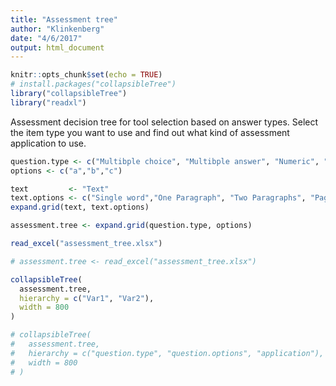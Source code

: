 ```yaml
---
title: "Assessment tree"
author: "Klinkenberg"
date: "4/6/2017"
output: html_document
---
```


```r
knitr::opts_chunk$set(echo = TRUE)
# install.packages("collapsibleTree")
library("collapsibleTree")
library("readxl")
```

Assessment decision tree for tool selection based on answer types. Select the item type you want to use and find out what kind of assessment application to use.

```r
question.type <- c("Multibple choice", "Multibple answer", "Numeric", "Text")
options <- c("a","b","c")

text         <- "Text"
text.options <- c("Single word","One Paragraph", "Two Paragraphs", "Page")
expand.grid(text, text.options)

assessment.tree <- expand.grid(question.type, options)

read_excel("assessment_tree.xlsx")

# assessment.tree <- read_excel("assessment_tree.xlsx")

collapsibleTree(
  assessment.tree,
  hierarchy = c("Var1", "Var2"),
  width = 800
)

# collapsibleTree(
#   assessment.tree,
#   hierarchy = c("question.type", "question.options", "application"),
#   width = 800
# )
```

